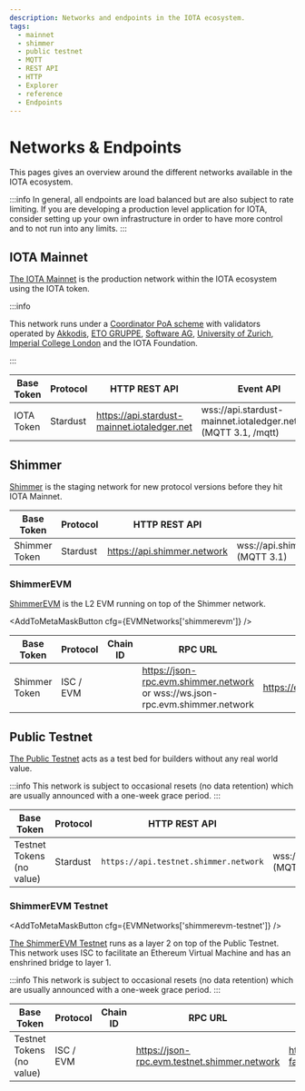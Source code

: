 ```yaml
---
description: Networks and endpoints in the IOTA ecosystem.
tags:
  - mainnet
  - shimmer
  - public testnet
  - MQTT
  - REST API
  - HTTP
  - Explorer
  - reference
  - Endpoints
---
```



# Networks & Endpoints

This pages gives an overview around the different networks available in the IOTA ecosystem.

:::info
In general, all endpoints are load balanced but are also subject to rate limiting.
If you are developing a production level application for IOTA, consider setting up your own infrastructure in order to
have more control and to not run into any limits.
:::

## IOTA Mainnet

[The IOTA Mainnet](https://explorer.iota.org/mainnet) is the production network within the IOTA ecosystem using the IOTA
token.

:::info

This network runs under a [Coordinator PoA scheme](/learn/protocols/coordinator/) with validators operated by [Akkodis](https://www.akkodis.com), [ETO GRUPPE](https://www.etogruppe.com/), [Software AG](https://softwareag.com/), [University of Zurich](https://www.uzh.ch/cmsssl/en.html), [Imperial College London](https://www.imperial.ac.uk) and the IOTA Foundation.

:::

| Base Token | Protocol | HTTP REST API                               | Event API                                                       | Permanode API                                     |
| ---------- | -------- | ------------------------------------------- | --------------------------------------------------------------- | ------------------------------------------------- |
| IOTA Token | Stardust | https://api.stardust-mainnet.iotaledger.net | wss://api.stardust-mainnet.iotaledger.net:443 (MQTT 3.1, /mqtt) | https://chronicle.stardust-mainnet.iotaledger.net |

## Shimmer

[Shimmer](https://explorer.iota.org/shimmer) is the staging network for new protocol versions before they hit IOTA
Mainnet.

| Base Token    | Protocol | HTTP REST API               | Event API                                            | Permanode API                     |
| ------------- | -------- | --------------------------- | ---------------------------------------------------- | --------------------------------- |
| Shimmer Token | Stardust | https://api.shimmer.network | wss://api.shimmer.network:443/api/mqtt/v1 (MQTT 3.1) | https://chronicle.shimmer.network |

### ShimmerEVM

[ShimmerEVM](https://explorer.evm.shimmer.network/) is the L2 EVM running on top of the Shimmer network.

<AddToMetaMaskButton cfg={EVMNetworks['shimmerevm']} />

| Base Token    | Protocol  | Chain ID | RPC URL                                                                       | Explorer                             |
| ------------- | --------- | -------- | ----------------------------------------------------------------------------- | ------------------------------------ |
| Shimmer Token | ISC / EVM | <ChainId url='https://json-rpc.evm.shimmer.network'/>      | https://json-rpc.evm.shimmer.network or wss://ws.json-rpc.evm.shimmer.network | https://explorer.evm.shimmer.network |

## Public Testnet

[The Public Testnet](https://explorer.iota.org/testnet) acts as a test bed for builders without any real world value.

:::info
This network is subject to occasional resets (no data retention) which are usually announced with a one-week grace period.
:::

| Base Token                | Protocol | HTTP REST API                       | Event API                                                    | Permanode API                             | Faucet                                 |
| ------------------------- | -------- | ----------------------------------- | ------------------------------------------------------------ | ----------------------------------------- | -------------------------------------- |
| Testnet Tokens (no value) | Stardust | `https://api.testnet.shimmer.network` | wss://api.testnet.shimmer.network:443/api/mqtt/v1 (MQTT 3.1) | https://chronicle.testnet.shimmer.network | https://faucet.testnet.shimmer.network |

### ShimmerEVM Testnet

<AddToMetaMaskButton cfg={EVMNetworks['shimmerevm-testnet']} />

[The ShimmerEVM Testnet](https://explorer.evm.testnet.shimmer.network/) runs as a layer 2 on top
of the Public Testnet. This network uses ISC to facilitate an Ethereum Virtual Machine and has an
enshrined bridge to layer 1.

:::info
This network is subject to occasional resets (no data retention) which are usually announced with a one-week grace period.
:::

| Base Token                | Protocol  | Chain ID | RPC URL                                      | Faucet                                     | Explorer                                     |
| ------------------------- | --------- | -------- | -------------------------------------------- | ------------------------------------------ | -------------------------------------------- |
| Testnet Tokens (no value) | ISC / EVM | <ChainId url='https://json-rpc.evm.testnet.shimmer.network'/> | https://json-rpc.evm.testnet.shimmer.network | https://evm-faucet.testnet.shimmer.network | https://explorer.evm.testnet.shimmer.network |
